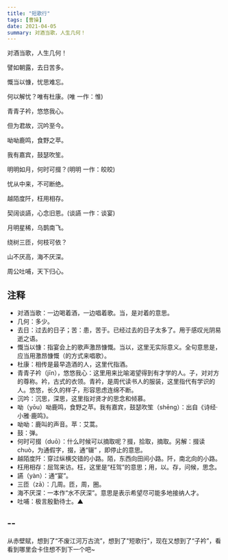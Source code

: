 ```yaml
---
title: "短歌行"
tags: [曹操]
date: 2021-04-05
summary: 对酒当歌，人生几何！
---
```


对酒当歌，人生几何！

譬如朝露，去日苦多。

慨当以慷，忧思难忘。

何以解忧？唯有杜康。(唯 一作：惟)

青青子衿，悠悠我心。

但为君故，沉吟至今。

呦呦鹿鸣，食野之苹。

我有嘉宾，鼓瑟吹笙。

明明如月，何时可掇？(明明 一作：皎皎)

忧从中来，不可断绝。

越陌度阡，枉用相存。

契阔谈讌，心念旧恩。(谈讌 一作：谈宴)

月明星稀，乌鹊南飞。

绕树三匝，何枝可依？

山不厌高，海不厌深。

周公吐哺，天下归心。

## 注释

- 对酒当歌：一边喝着酒，一边唱着歌。当，是对着的意思。
- 几何：多少。
- 去日：过去的日子；苦：患，苦于。已经过去的日子太多了。用于感叹光阴易逝之语。
- 慨当以慷：指宴会上的歌声激昂慷慨。当以，这里无实际意义。全句意思是，应当用激昂慷慨（的方式来唱歌）。
- 杜康：相传是最早造酒的人，这里代指酒。
- 青青子衿（jīn），悠悠我心：这里用来比喻渴望得到有才学的人。子，对对方的尊称。衿，古式的衣领。青衿，是周代读书人的服装，这里指代有学识的人。悠悠，长久的样子，形容思虑连绵不断。
- 沉吟：沉思，深思，这里指对贤才的思念和倾慕。
- 呦（yōu）呦鹿鸣，食野之苹。我有嘉宾，鼓瑟吹笙（shēng）：出自《诗经·小雅·鹿鸣》。
- 呦呦：鹿叫的声音。苹：艾蒿。
- 鼓：弹。
- 何时可掇（duō）：什么时候可以摘取呢？掇，拾取，摘取。另解：掇读chuò，为通假字，掇，通“辍” ，即停止的意思。
- 越陌度阡：穿过纵横交错的小路。陌，东西向田间小路。阡，南北向的小路。
- 枉用相存：屈驾来访。枉，这里是“枉驾”的意思；用，以。存，问候，思念。
- 讌（yàn）：通“宴”。
- 三匝（zā）：几周。匝，周，圈。
- 海不厌深：一本作“水不厌深”。意思是表示希望尽可能多地接纳人才。
- 吐哺：极言殷勤待士。▲

## --

从赤壁赋，想到了“不废江河万古流”，想到了"短歌行"，现在又想到了“子衿”，看看到哪里会卡住想不到下一个吧~
